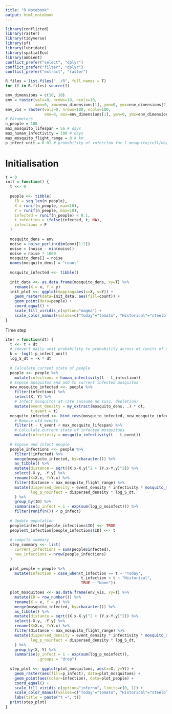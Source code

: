 ```yaml
---
title: "R Notebook"
output: html_notebook
---
```


```r
library(conflicted)
library(raster)
library(tidyverse)
library(sf)
library(lubridate)
library(spatialEco)
library(ambient)
conflict_prefer("select", "dplyr")
conflict_prefer("filter", "dplyr")
conflict_prefer("extract", "raster")

R.files = list.files("../R", full.names = T)
for (f in R.files) source(f)

env_dimensions = c(10, 10)
env = raster(vals=0, nrows=10, ncols=10,
             xmn=0, xmx=env_dimensions[1], ymn=0, ymx=env_dimensions[2], crs=NA)
env_vis = raster(vals=0, nrows=100, ncols=100,
                 xmn=0, xmx=env_dimensions[1], ymn=0, ymx=env_dimensions[2], crs=NA)
# Parameters
n_people = 100
max_mosquito_lifespan = 56 # days
max_human_infectivity = 100 # days
max_mosquito_flight_range = 8 # km
p_infect_unit = 0.01 # probability of infection for 1 mosquito/cell/day
```

# Initialisation

```r
t = 0
init = function() {
  t <<- 0
  
  people <<- tibble(
    ID = seq_len(n_people),
    X = runif(n_people, max=10),
    Y = runif(n_people, max=10),
    infected = runif(n_people) < 0.1,
    t_infection = ifelse(infected, t, NA),
    infectious = F
  )
  
  mosquito_dens = env
  noise = noise_perlin(dim(env)[1:2])
  noise = (noise - min(noise))
  noise = noise * 1000
  mosquito_dens[] = noise
  names(mosquito_dens) = "count"
  
  mosquito_infected <<- tibble()
  
  init_data <<- as.data.frame(mosquito_dens, xy=T) %>%
    rename(X = x, Y = y)
  init_plot <<- ggplot(mapping=aes(x=X, y=Y)) +
    geom_raster(data=init_data, aes(fill=count)) +
    geom_point(data=people) +
    coord_equal() +
    scale_fill_viridis_c(option="magma") +
    scale_color_manual(values=c("Today"="tomato", "Historical"="steelblue", "None"="white"))
}
```

Time step

```r
iter = function(dt) {
  t <<- t + dt
  # convert daily unit probability to probability across dt (units of days)
  k = -log(1-p_infect_unit)
  log_S_dt = -k * dt
  
  # Calculate current state of people
  people <<- people %>%
    mutate(infectious = human_infectivity(t - t_infection))
  # Expose mosquitos and add to current infected mosquitos
  new_mosquito_infected <<- people %>%
    filter(infectious) %>%
    select(X, Y) %>%
    # Infect mosquitos at rate (assume no susc. depletion)
    mutate(event_density = my_extract(mosquito_dens, .) * dt,
           t_event = t)
  mosquito_infected <<- bind_rows(mosquito_infected, new_mosquito_infected) %>%
    # Remove old events
    filter(t - t_event < max_mosquito_lifespan) %>%
    # Calculate current state of infected mosquitoes
    mutate(infectivity = mosquito_infectivity(t - t_event))
  
  # Expose and infect people
  people_infections <<- people %>%
    filter(!infected) %>%
    merge(mosquito_infected, by=character()) %>%
    as_tibble() %>%
    mutate(distance = sqrt((X.x-X.y)^2 + (Y.x-Y.y)^2)) %>%
    select(-X.y, -Y.y) %>%
    rename(X=X.x, Y=Y.x) %>%
    filter(distance < max_mosquito_flight_range) %>%
    mutate(dispersed_density = event_density * infectivity * mosquito_migration(distance, t-t_event),
           log_p_noinfect = dispersed_density * log_S_dt,
    ) %>%
    group_by(ID) %>%
    summarise(p_infect = 1 - exp(sum(log_p_noinfect))) %>%
    filter(runif(n()) < p_infect)
  
  # Update population
  people$infected[people_infections$ID] <<- TRUE
  people$t_infection[people_infections$ID] <<- t
  
  # compile summary
  step_summary <<- list(
    current_infections = sum(people$infected),
    new_infections = nrow(people_infections)
  )
  
  plot_people = people %>%
    mutate(Infection = case_when(t_infection == t ~ "Today",
                                 t_infection < t ~ "Historical",
                                 TRUE ~ "None"))
  
  plot_mosquitoes <<- as.data.frame(env_vis, xy=T) %>%
    mutate(ID = row_number()) %>%
    rename(X = x, Y = y) %>%
    merge(mosquito_infected, by=character()) %>%
    as_tibble() %>%
    mutate(distance = sqrt((X.x-X.y)^2 + (Y.x-Y.y)^2)) %>%
    select(-X.y, -Y.y) %>%
    rename(X=X.x, Y=Y.x) %>%
    filter(distance < max_mosquito_flight_range) %>%
    mutate(dispersed_density = event_density * infectivity * mosquito_migration(distance, t-t_event),
           log_p_noinfect = dispersed_density * log_S_dt,
    ) %>%
    group_by(X, Y) %>%
    summarise(p_infect = 1 - exp(sum(log_p_noinfect)),
              .groups = "drop")
  
  step_plot <<- ggplot(plot_mosquitoes, aes(x=X, y=Y)) +
    geom_raster(aes(fill=p_infect), data=plot_mosquitoes) +
    geom_point(aes(color=Infection), data=plot_people) +
    coord_equal() +
    scale_fill_viridis_c(option="inferno", limits=c(0, 1)) +
    scale_color_manual(values=c("Today"="tomato", "Historical"="steelblue", "None"="grey")) +
    labs(title = paste("t =", t))
  print(step_plot)
}
```


